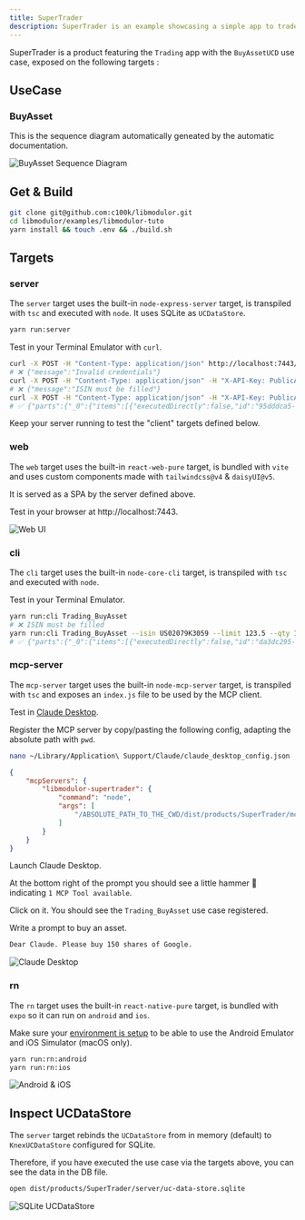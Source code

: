 ```yaml
---
title: SuperTrader
description: SuperTrader is an example showcasing a simple app to trade crypto, shares and other assets.
---
```


SuperTrader is a product featuring the `Trading` app with the `BuyAssetUCD` use case, exposed on the following targets :

<Cards>
    <Card description="Buy assets via API calls" href="#server" title="server"  />
    <Card description="Buy assets via a web UI" href="#web" title="web" />
    <Card description="Buy assets via a CLI" href="#cli" title="cli" />
    <Card description="Buy assets via an AI assistant" href="#mcp-server" title="mcp-server" />
    <Card description="Buy assets via an Android & iOS app" href="#rn" title="rn" />
</Cards>

## UseCase

### BuyAsset

This is the sequence diagram automatically geneated by the automatic documentation.

![BuyAsset Sequence Diagram](./assets/supertrader-buy-asset-sequence-diagram.png)

## Get & Build

```sh
git clone git@github.com:c100k/libmodulor.git
cd libmodulor/examples/libmodulor-tuto
yarn install && touch .env && ./build.sh
```

## Targets

### server

The `server` target uses the built-in `node-express-server` target, is transpiled with `tsc` and executed with `node`. It uses SQLite as `UCDataStore`.

```sh
yarn run:server
```

Test in your Terminal Emulator with `curl`.

```sh
curl -X POST -H "Content-Type: application/json" http://localhost:7443/api/v1/Trading_BuyAsset
# ❌ {"message":"Invalid credentials"}
curl -X POST -H "Content-Type: application/json" -H "X-API-Key: PublicApiKeyToBeChangedWhenDeploying" http://localhost:7443/api/v1/Trading_BuyAsset
# ❌ {"message":"ISIN must be filled"}
curl -X POST -H "Content-Type: application/json" -H "X-API-Key: PublicApiKeyToBeChangedWhenDeploying" -d '{"isin":"US02079K3059","limit":123.5,"qty":150}' http://localhost:7443/api/v1/Trading_BuyAsset
# ✅ {"parts":{"_0":{"items":[{"executedDirectly":false,"id":"95dddca5-5e9d-48ac-a90c-71a58d4e8554"}],"total":1}}}
```

<Callout>
    Keep your server running to test the "client" targets defined below.
</Callout>

### web

The `web` target uses the built-in `react-web-pure` target, is bundled with `vite` and uses custom components made with `tailwindcss@v4` & `daisyUI@v5`.

It is served as a SPA by the server defined above.

Test in your browser at http://localhost:7443.

![Web UI](./assets/supertrader-target-web-tailwindcss-daisyui.png)

### cli

The `cli` target uses the built-in `node-core-cli` target, is transpiled with `tsc` and executed with `node`.

Test in your Terminal Emulator.

```sh
yarn run:cli Trading_BuyAsset
# ❌ ISIN must be filled
yarn run:cli Trading_BuyAsset --isin US02079K3059 --limit 123.5 --qty 150
# ✅ {"parts":{"_0":{"items":[{"executedDirectly":false,"id":"da3dc295-6d7c-41b1-a00a-62683f3e6ab9"}],"total":1}}}
```

### mcp-server

The `mcp-server` target uses the built-in `node-mcp-server` target, is transpiled with `tsc` and exposes an `index.js` file to be used by the MCP client.

Test in [Claude Desktop](https://claude.ai/download).

Register the MCP server by copy/pasting the following config, adapting the absolute path with `pwd`.

```sh
nano ~/Library/Application\ Support/Claude/claude_desktop_config.json
```

```json
{
    "mcpServers": {
        "libmodulor-supertrader": {
            "command": "node",
            "args": [
                "/ABSOLUTE_PATH_TO_THE_CWD/dist/products/SuperTrader/mcp-server/index.js"
            ]
        }
    }
}
```

Launch Claude Desktop.

At the bottom right of the prompt you should see a little hammer 🔨 indicating `1 MCP Tool available`.

Click on it. You should see the `Trading_BuyAsset` use case registered.

Write a prompt to buy an asset.

```txt
Dear Claude. Please buy 150 shares of Google.
```

![Claude Desktop](./assets/supertrader-target-mcp-server-claude.png)

### rn

The `rn` target uses the built-in `react-native-pure` target, is bundled with `expo` so it can run on `android` and `ios`.

Make sure your [environment is setup](https://reactnative.dev/docs/environment-setup) to be able to use the Android Emulator and iOS Simulator (macOS only).

```sh
yarn run:rn:android
yarn run:rn:ios
```

![Android & iOS](./assets/supertrader-target-rn-android-ios.png)

## Inspect UCDataStore

The `server` target rebinds the `UCDataStore` from in memory (default) to `KnexUCDataStore` configured for SQLite.

Therefore, if you have executed the use case via the targets above, you can see the data in the DB file.

```sh
open dist/products/SuperTrader/server/uc-data-store.sqlite
```

![SQLite UCDataStore](./assets/supertrader-uc-data-store-sqlite.png)
